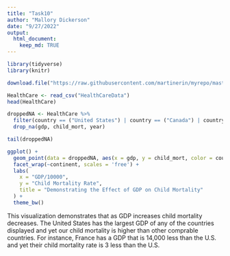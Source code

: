 ```yaml
---
title: "Task10"
author: "Mallory Dickerson"
date: "9/27/2022"
output: 
  html_document:
    keep_md: TRUE
---
```


```r
library(tidyverse)
library(knitr)

download.file("https://raw.githubusercontent.com/martinerin/myrepo/master/financing_healthcare.csv", "HealthCareData")

HealthCare <- read_csv("HealthCareData")
head(HealthCare)
```

```r
droppedNA <- HealthCare %>%
  filter(country == ("United States") | country == ("Canada") | country == ("Egypt") | country == ("Kenya") | country == ("Afghanistan") | country == ("India") | country == ("China") | country == ("France") | country == ("Spain") | country == ("Australia") | country == ("New Zealand")) %>%
  drop_na(gdp, child_mort, year)

tail(droppedNA)
```


```r
ggplot() +
  geom_point(data = droppedNA, aes(x = gdp, y = child_mort, color = country)) +
  facet_wrap(~continent, scales = 'free') +
  labs(
    x = "GDP/10000",
    y = "Child Mortality Rate",
    title = "Demonstrating the Effect of GDP on Child Mortality"
  ) +
  theme_bw()
```

This visualization demonstrates that as GDP increases child mortality decreases. The United States has the largest GDP of any of the countries displayed and yet our child mortality is higher than other comprable countries. For instance, France has a GDP that is 14,000 less than the U.S. and yet their child mortality rate is 3 less than the U.S. 
